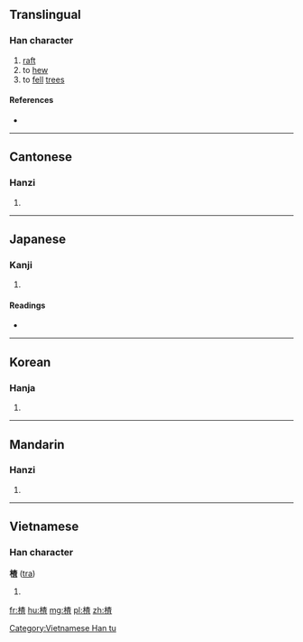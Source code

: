 {{also|查}}
==Translingual==

===Han character===
{{Han char|rn=75|rad=木|as=09|sn=13|four=44916|canj=DDAM|ids=⿰木查}}

# [[raft]]
# to [[hew]]
# to [[fell]] [[tree]]s

====References====
* {{Han ref|kx=0538.120|dkj=15094|dj=0925.250|hdz=21244.050|uh=6942|ud=26946|bh=DDD3|bd=56787}}

----

==Cantonese==

===Hanzi===
{{yue-hanzi|jyut=[[zaa1]], [[caa4]]|y=ja1, cha4}}

# {{defn|lang=yue|sort=木09}}

----

==Japanese==

===Kanji===
{{ja-kanji|grade=|rs=木09}}

# {{defn|lang=ja|sort=木09}}

====Readings====
* {{ja-readings|on=[[さ]] (sa), [[じゃ]] (ja)|kun=[[いかだ]] (ikada)}}

----

==Korean==

===Hanja===
{{ko-hanja|hangeul=사|eumhun=|rv=sa|mr=sa|y=sa}}

# {{defn|lang=ko|sort=木09}}

----

==Mandarin==

===Hanzi===
{{cmn-hanzi|pin=[[zhā]] ([[zha1]])|wg=cha<sup>1</sup>}}

# {{defn|lang=cmn|sort=木09}}

----

==Vietnamese==

===Han character===
'''楂''' ([[tra]])

# {{defn|vi}}

[[Category:Vietnamese Han tu]]

[[fr:楂]]
[[hu:楂]]
[[mg:楂]]
[[pl:楂]]
[[zh:楂]]